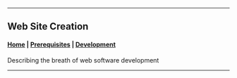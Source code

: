 
<PageTitle />

---

## Web Site Creation

#### [Home](/) | [Prerequisites](/Create/prerequisites) |  [Development](/Development/development)

Describing the breath of web software development
    
---
